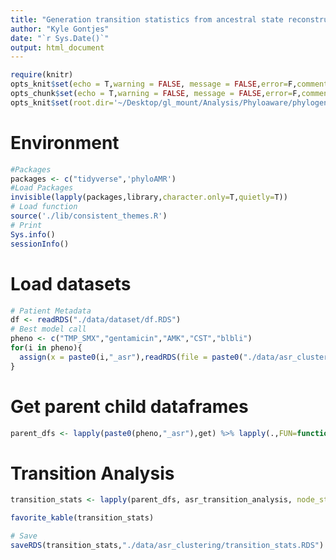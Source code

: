 ```yaml
---
title: "Generation transition statistics from ancestral state reconstruction using phyloAMR's asr_transition_analysis() function"
author: "Kyle Gontjes"
date: "`r Sys.Date()`"
output: html_document
---
```


```r
require(knitr)
opts_knit$set(echo = T,warning = FALSE, message = FALSE,error=F,comment=NA) 
opts_chunk$set(echo = T,warning = FALSE, message = FALSE,error=F,comment=NA)
opts_knit$set(root.dir='~/Desktop/gl_mount/Analysis/Phyloaware/phylogenetic-resistance-ms/')
```

# Environment
```r
#Packages
packages <- c("tidyverse",'phyloAMR')   
#Load Packages
invisible(lapply(packages,library,character.only=T,quietly=T)) 
# Load function
source('./lib/consistent_themes.R')
# Print
Sys.info()
sessionInfo() 
``` 

# Load datasets
```r
# Patient Metadata
df <- readRDS("./data/dataset/df.RDS")
# Best model call
pheno <- c("TMP_SMX","gentamicin","AMK","CST","blbli")
for(i in pheno){
  assign(x = paste0(i,"_asr"),readRDS(file = paste0("./data/asr_clustering/",i,"_asr.RDS")))
} 
```

# Get parent child dataframes
```r
parent_dfs <- lapply(paste0(pheno,"_asr"),get) %>% lapply(.,FUN=function(x){x[["parent_child_df"]]}) %>% `names<-`(pheno)
```

# Transition Analysis 
```r
transition_stats <- lapply(parent_dfs, asr_transition_analysis, node_states="joint") %>% do.call(rbind,.) %>% mutate(pheno = pheno)  %>% `rownames<-`(NULL)

favorite_kable(transition_stats)

# Save
saveRDS(transition_stats,"./data/asr_clustering/transition_stats.RDS")
```
